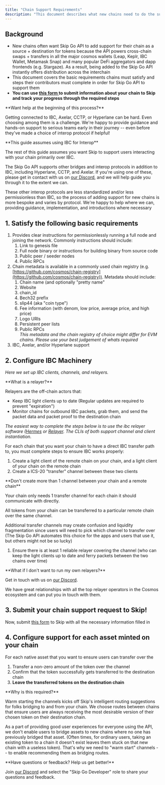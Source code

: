 ```yaml
---
title: "Chain Support Requirements"
description: "This document describes what new chains need to do the support Skip Go API"
---
```


## Background

* New chains often want Skip Go API to add support for their chain as a source + destination for tokens because the API powers cross-chain swaps + transfers in all the major cosmos wallets (Leap, Keplr, IBC Wallet, Metamask Snap) and many popular DeFi aggregators and dapp frontends (e.g. Stargaze). As a result, being added to the Skip Go API instantly offers distribution across the interchain
* This document covers the basic requirements chains must satisfy and steps their contributors must complete in order for Skip Go API to support them
* **You can use [this form ](https://skip-protocol.notion.site/Request-to-add-Chain-Support-to-Skip-API-637ae5353fd3460b957eacf4c407f0d2?pvs=4)to submit information about your chain to Skip and track your progress through the required steps**


 <Info>
 **Want help at the beginning of this process?**
 
 Getting connected to IBC, Axelar, CCTP, or Hyperlane can be hard. Even choosing among them is a challenge. We're happy to provide guidance and hands-on support to serious teams early in their journey -- even before they've made a choice of interop protocol if helpful!
</Info>


 <Warning>
 **This guide assumes using IBC for Interop**
 
 The rest of this guide assumes you want Skip to support users interacting with your chain primarily over IBC. 
 
 The Skip Go API supports other bridges and interop protocols in addition to IBC, including Hyperlane, CCTP, and Axelar. If you're using one of these, please get in contact with us on [our Discord](https://skip.build/discord), and we will help guide you through it to the extent we can.
 
 These other interop protocols are less standardized and/or less permissionless than IBC, so the process of adding support for new chains is more bespoke and varies by protocol. We're happy to help where we can, providing guidance, implementation, and introductions where necessary
</Warning>

## 1\. Satisfy the following basic requirements

1. Provides clear instructions for permissionlessly running a full node and joining the network. Commonly instructions should include:  
   1. Link to genesis file  
   2. Full node binary or instructions for building binary from source code  
   3. Public peer / seeder nodes  
   4. Public RPCs
2. Chain metadata is available in a commonly used chain registry (e.g. [https://github.com/cosmos/chain-registry](https://github.com/cosmos/chain-registry)). Metadata should include:  
   1. Chain name (and optionally "pretty name"  
   2. Website  
   3. chain\_id  
   4. Bech32 prefix  
   5. slip44 (aka "coin type")  
   6. Fee information (with denom, low price, average price, and high price)  
   7. Logo URIs  
   8. Persistent peer lists  
   9. Public RPCs  
   _This metadata and the chain registry of choice might differ for EVM chains. Please use your best judgement of whats required_
3. IBC, Axelar, and/or Hyperlane support

## 2\. Configure IBC Machinery

_Here we set up IBC clients, channels, and relayers._


 <Info>
 **What is a relayer?**
 
 Relayers are the off-chain actors that:
 
 * Keep IBC light clients up to date (Regular updates are required to prevent "expiration")
 * Monitor chains for outbound IBC packets, grab them, and send the packet data and packet proof to the destination chain
</Info>

_The easiest way to complete the steps below is to use the ibc relayer software ([Hermes](https://github.com/informalsystems/hermes) or [Relayer](https://github.com/cosmos/relayer). The CLIs of both support channel and client instantiation._ 

For each chain that you want your chain to have a direct IBC transfer path to, you must complete steps to ensure IBC works properly: 

1. Create a light client of the remote chain on your chain, and a light client of your chain on the remote chain
2. Create a ICS-20 "transfer" channel between these two clients


 <Warning>
 **Don't create more than 1 channel between your chain and a remote chain**
 
 Your chain only needs 1 transfer channel for each chain it should communicate with directly. 
 
 All tokens from your chain can be transferred to a particular remote chain over the same channel. 
 
 Additional transfer channels may create confusion and liquidity fragmentation since users will need to pick which channel to transfer over (The Skip Go API automates this choice for the apps and users that use it, but others might not be so lucky)
</Warning>

1. Ensure there is at least 1 reliable relayer covering the channel (who can keep the light clients up to date and ferry packets between the two chains over time)


 <Info>
 **What if I don't want to run my own relayers?**
 
 Get in touch with us on [our Discord](https://skip.build/discord).
 
 We have great relationships with all the top relayer operators in the Cosmos ecosystem and can put you in touch with them.
</Info>

## 3\. Submit your chain support request to Skip!

Now, submit [this form](https://skip-protocol.notion.site/Request-to-add-Chain-Support-to-Skip-API-637ae5353fd3460b957eacf4c407f0d2?pvs=4) to Skip with all the necessary information filled in

## 4\. Configure support for each asset minted on your chain

For each native asset that you want to ensure users can transfer over the

1. Transfer a non-zero amount of the token over the channel
2. Confirm that the token successfully gets transferred to the destination chain
3. **Leave the transferred tokens on the destination chain**


 <Info>
 **Why is this required?**
 
 Warm starting the channels kicks off Skip's intelligent routing suggestions for folks bridging to and from your chain. We choose routes between chains that ensure users are always receiving the most desirable version of their chosen token on their destination chain.
 
 As a part of providing good user experiences for everyone using the API, we don't enable users to bridge assets to new chains where no one has previously bridged that asset. (Often times, for ordinary users, taking an existing token to a chain it doesn't exist leaves them stuck on that new chain with a useless token). That's why we need to "warm start" channels -- to enable recommending them as bridging routes.
</Info>

<Info>
 **Have questions or feedback? Help us get better!**
 
 Join [our Discord](https://skip.build/discord) and select the "Skip Go Developer" role to share your questions and feedback.
</Info>
